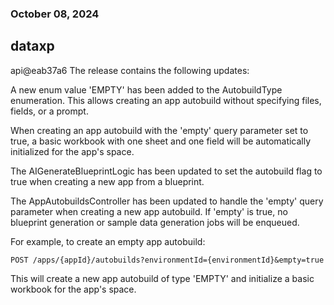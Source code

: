 ### October 08, 2024
## dataxp

api@eab37a6
The release contains the following updates:

A new enum value 'EMPTY' has been added to the AutobuildType enumeration. This allows creating an app autobuild without specifying files, fields, or a prompt. 

When creating an app autobuild with the 'empty' query parameter set to true, a basic workbook with one sheet and one field will be automatically initialized for the app's space.

The AIGenerateBlueprintLogic has been updated to set the autobuild flag to true when creating a new app from a blueprint.

The AppAutobuildsController has been updated to handle the 'empty' query parameter when creating a new app autobuild. If 'empty' is true, no blueprint generation or sample data generation jobs will be enqueued.

For example, to create an empty app autobuild:

```
POST /apps/{appId}/autobuilds?environmentId={environmentId}&empty=true
```

This will create a new app autobuild of type 'EMPTY' and initialize a basic workbook for the app's space.
